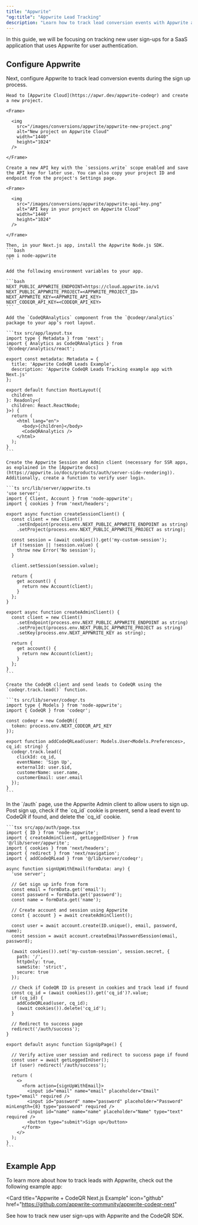 ```yaml
---
title: "Appwrite"
"og:title": "Appwrite Lead Tracking"
description: "Learn how to track lead conversion events with Appwrite and CodeQR"
---
```



<LeadsIntro />

In this guide, we will be focusing on tracking new user sign-ups for a SaaS application that uses Appwrite for user authentication.

<LeadsPrerequisites />

## Configure Appwrite

Next, configure Appwrite to track lead conversion events during the sign up process.

<Steps>

  <Step title="Create an Appwrite Cloud project">

    Head to [Appwrite Cloud](https://apwr.dev/appwrite-codeqr) and create a new project.

    <Frame>

      <img
        src="/images/conversions/appwrite/appwrite-new-project.png"
        alt="New project on Appwrite Cloud"
        width="1440"
        height="1024"
      />

    </Frame>

    Create a new API key with the `sessions.write` scope enabled and save the API key for later use. You can also copy your project ID and endpoint from the project's Settings page.

    <Frame>

      <img
        src="/images/conversions/appwrite/appwrite-api-key.png"
        alt="API key in your project on Appwrite Cloud"
        width="1440"
        height="1024"
      />

    </Frame>

    Then, in your Next.js app, install the Appwrite Node.js SDK.
    ```bash
    npm i node-appwrite
    ```

  </Step>

  <Step title="Add environment variables">
    
    Add the following environment variables to your app.

    ```bash
    NEXT_PUBLIC_APPWRITE_ENDPOINT=https://cloud.appwrite.io/v1
    NEXT_PUBLIC_APPWRITE_PROJECT=<APPWRITE_PROJECT_ID>
    NEXT_APPWRITE_KEY=<APPWRITE_API_KEY>
    NEXT_CODEQR_API_KEY=<CODEQR_API_KEY>
    ```

  </Step>

  <Step title="Integrate CodeQR Analytics">

    Add the `CodeQRAnalytics` component from the `@codeqr/analytics` package to your app’s root layout.

    ```tsx src/app/layout.tsx
    import type { Metadata } from 'next';
    import { Analytics as CodeQRAnalytics } from '@codeqr/analytics/react';

    export const metadata: Metadata = {
      title: 'Appwrite CodeQR Leads Example',
      description: 'Appwrite CodeQR Leads Tracking example app with Next.js'
    };

    export default function RootLayout({
      children
    }: Readonly<{
      children: React.ReactNode;
    }>) {
      return (
        <html lang="en">
          <body>{children}</body>
          <CodeQRAnalytics />
        </html>
      );
    }
    ```

  </Step>

  <Step title="Prepare the Appwrite client and auth library">

    Create the Appwrite Session and Admin client (necessary for SSR apps, as explained in the [Appwrite docs](https://appwrite.io/docs/products/auth/server-side-rendering)). Additionally, create a function to verify user login.

    ```ts src/lib/server/appwrite.ts
    'use server';
    import { Client, Account } from 'node-appwrite';
    import { cookies } from 'next/headers';

    export async function createSessionClient() {
      const client = new Client()
        .setEndpoint(process.env.NEXT_PUBLIC_APPWRITE_ENDPOINT as string)
        .setProject(process.env.NEXT_PUBLIC_APPWRITE_PROJECT as string);

      const session = (await cookies()).get('my-custom-session');
      if (!session || !session.value) {
        throw new Error('No session');
      }

      client.setSession(session.value);

      return {
        get account() {
          return new Account(client);
        }
      };
    }

    export async function createAdminClient() {
      const client = new Client()
        .setEndpoint(process.env.NEXT_PUBLIC_APPWRITE_ENDPOINT as string)
        .setProject(process.env.NEXT_PUBLIC_APPWRITE_PROJECT as string)
        .setKey(process.env.NEXT_APPWRITE_KEY as string);

      return {
        get account() {
          return new Account(client);
        }
      };
    }
    ```

  </Step>

  <Step title="Set up CodeQR SDK">

    Create the CodeQR client and send leads to CodeQR using the `codeqr.track.lead()` function.

    ```ts src/lib/server/codeqr.ts
    import type { Models } from 'node-appwrite';
    import { CodeQR } from 'codeqr';

    const codeqr = new CodeQR({
      token: process.env.NEXT_CODEQR_API_KEY
    });

    export function addCodeQRLead(user: Models.User<Models.Preferences>, cq_id: string) {
      codeqr.track.lead({
        clickId: cq_id,
        eventName: 'Sign Up',
        externalId: user.$id,
        customerName: user.name,
        customerEmail: user.email
      });
    }
    ```

  </Step>

  <Step title="Send leads to CodeQR on user signup">
    In the `/auth` page, use the Appwrite Admin client to allow users to sign up. Post sign up, check if the `cq_id` cookie is present, send a lead event to CodeQR if found, and delete the `cq_id` cookie.

    ```tsx src/app/auth/page.tsx
    import { ID } from 'node-appwrite';
    import { createAdminClient, getLoggedInUser } from '@/lib/server/appwrite';
    import { cookies } from 'next/headers';
    import { redirect } from 'next/navigation';
    import { addCodeQRLead } from '@/lib/server/codeqr';

    async function signUpWithEmail(formData: any) {
      'use server';

      // Get sign up info from form
      const email = formData.get('email');
      const password = formData.get('password');
      const name = formData.get('name');

      // Create account and session using Appwrite
      const { account } = await createAdminClient();

      const user = await account.create(ID.unique(), email, password, name);
      const session = await account.createEmailPasswordSession(email, password);

      (await cookies()).set('my-custom-session', session.secret, {
        path: '/',
        httpOnly: true,
        sameSite: 'strict',
        secure: true
      });

      // Check if CodeQR ID is present in cookies and track lead if found
      const cq_id = (await cookies()).get('cq_id')?.value;
      if (cq_id) {
        addCodeQRLead(user, cq_id);
        (await cookies()).delete('cq_id');
      }

      // Redirect to success page
      redirect('/auth/success');
    }

    export default async function SignUpPage() {

      // Verify active user session and redirect to success page if found
      const user = await getLoggedInUser();
      if (user) redirect('/auth/success');

      return (
        <>
          <form action={signUpWithEmail}>
            <input id="email" name="email" placeholder="Email" type="email" required />
            <input id="password" name="password" placeholder="Password" minLength={8} type="password" required />
            <input id="name" name="name" placeholder="Name" type="text" required />
            <button type="submit">Sign up</button>
          </form>
        </>
      );
    }
    ```

  </Step>

</Steps>

<LeadsAttributes />

## Example App

To learn more about how to track leads with Appwrite, check out the following example app:

<Card
  title="Appwrite + CodeQR Next.js  Example"
  icon="github"
  href="https://github.com/appwrite-community/appwrite-codeqr-next"
>
  See how to track new user sign-ups with Appwrite and the CodeQR SDK.
</Card>

<LeadsOutro />
